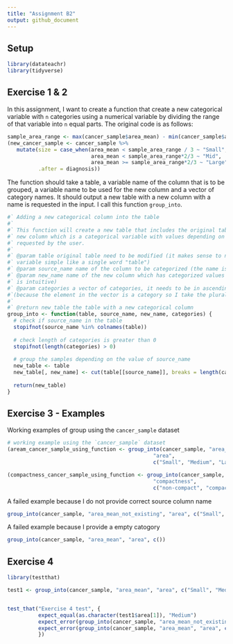 ```yaml
---
title: "Assignment B2"
output: github_document
---
```


## Setup
```r
library(datateachr) 
library(tidyverse)
```

## Exercise 1 & 2
In this assignment, I want to create a function that create a new categorical 
variable with `n` categories using a numerical variable by dividing the range of 
that variable into `n` equal parts. The original code is as follows:
```r
sample_area_range <- max(cancer_sample$area_mean) - min(cancer_sample$area_mean)
(new_cancer_sample <- cancer_sample %>% 
   mutate(size = case_when(area_mean < sample_area_range / 3 ~ "Small",
                           area_mean < sample_area_range*2/3 ~ "Mid",
                           area_mean >= sample_area_range*2/3 ~ "Large"),
          .after = diagnosis))
```

The function should take a table, a variable name of the column that is to be 
grouped, a variable name to be used for the new column and a vector of category 
names. It should output a new table with a new column with a name is requested 
in the input. I call this function `group_into`.
```r
#` Adding a new categorical column into the table 
#`
#` This function will create a new table that includes the original table and a 
#` new column which is a categorical variable with values depending on the values 
#` requested by the user.
#`
#` @param table original table need to be modified (it makes sense to name the 
#` variable simple like a single word "table")
#` @param source_name name of the column to be categorized (the name is intuitive)
#` @param new_name name of the new column which has categorized values (the name 
#` is intuitive)
#` @param categories a vector of categories, it needs to be in ascending order
#`(because the element in the vector is a category so I take the plural form)
#` 
#` @return new_table the table with a new categorical column
group_into <- function(table, source_name, new_name, categories) {
  # check if source_name in the table
  stopifnot(source_name %in% colnames(table))
  
  # check length of categories is greater than 0
  stopifnot(length(categories) > 0)
  
  # group the samples depending on the value of source_name 
  new_table <- table
  new_table[, new_name] <- cut(table[[source_name]], breaks = length(categories), labels = categories)
  
  return(new_table)
}
```
## Exercise 3 - Examples
Working examples of group using the `cancer_sample` dataset
```r
# working example using the `cancer_sample` dataset
(aream_cancer_sample_using_function <- group_into(cancer_sample, "area_mean", 
                                               "area", 
                                               c("Small", "Medium", "Large")))

(compactness_cancer_sample_using_function <- group_into(cancer_sample, "compactness_mean", 
                                               "compactness", 
                                               c("non-compact", "compact")))
```

A failed example because I do not provide correct source column name
```r
group_into(cancer_sample, "area_mean_not_existing", "area", c("Small", "Medium", "Large"))
```

A failed example because I provide a empty catogory
```r
group_into(cancer_sample, "area_mean", "area", c())
```

## Exercise 4
```r
library(testthat)

test1 <- group_into(cancer_sample, "area_mean", "area", c("Small", "Medium", "Large"))


test_that("Exercise 4 test", {
          expect_equal(as.character(test1$area[1]), "Medium")
          expect_error(group_into(cancer_sample, "area_mean_not_existing", "area", c("Small", "Medium", "Large")))
          expect_error(group_into(cancer_sample, "area_mean", "area", c())) # empty vector
          })
```


